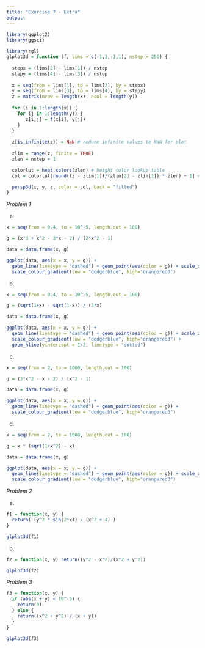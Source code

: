 ```yaml
---
title: "Exercise 7 - Extra"
output:
---
```


```r
library(ggplot2)
library(ggsci)

library(rgl)
glplot3d = function (f, lims = c(-1,1,-1,1), nstep = 250) {
  
  stepx = (lims[2] - lims[1]) / nstep
  stepy = (lims[4] - lims[3]) / nstep
  
  x = seq(from = lims[1], to = lims[2], by = stepx)
  y = seq(from = lims[3], to = lims[4], by = stepy)
  z = matrix(nrow = length(x), ncol = length(y))
  
  for (i in 1:length(x)) {
    for (j in 1:length(y)) {
       z[i,j] = f(x[i], y[j])
    }
  }
  
  z[is.infinite(z)] = NaN # reduce infinite values to NaN for plot
  
  zlim = range(z, finite = TRUE)
  zlen = nstep + 1

  colorlut = heat.colors(zlen) # height color lookup table
  col = colorlut[round((z - zlim[1])/(zlim[2] - zlim[1]) * zlen) + 1] # assign colors to heights for each point

  persp3d(x, y, z, color = col, back = "filled")
}
```


*Problem 1*

(a)
```r
x = seq(from = 0.4, to = 10^-5, length.out = 100)

g = (x^3 + x^2 - 3*x - 2) / (2*x^2 - 1)

data = data.frame(x, g)

ggplot(data, aes(x = x, y = g)) +
  geom_line(linetype = "dashed") + geom_point(aes(color = g)) + scale_x_log10() +
  scale_colour_gradient(low = "dodgerblue", high="orangered3")
```

(b)
```r
x = seq(from = 0.4, to = 10^-5, length.out = 100)

g = (sqrt(1+x) - sqrt(1-x)) / (3*x)

data = data.frame(x, g)

ggplot(data, aes(x = x, y = g)) +
  geom_line(linetype = "dashed") + geom_point(aes(color = g)) + scale_x_log10() +
  scale_colour_gradient(low = "dodgerblue", high="orangered3") +
  geom_hline(yintercept = 1/3, linetype = "dotted")
```

(c)
```r
x = seq(from = 2, to = 1000, length.out = 100)

g = (3*x^2 - x - 2) / (x^2 - 1)

data = data.frame(x, g)

ggplot(data, aes(x = x, y = g)) +
  geom_line(linetype = "dashed") + geom_point(aes(color = g)) +
  scale_colour_gradient(low = "dodgerblue", high="orangered3")
```

(d)
```r
x = seq(from = 2, to = 1000, length.out = 100)

g = x * (sqrt(1+x^2) - x)

data = data.frame(x, g)

ggplot(data, aes(x = x, y = g)) +
  geom_line(linetype = "dashed") + geom_point(aes(color = g)) + scale_x_log10() +
  scale_colour_gradient(low = "dodgerblue", high="orangered3")
```

*Problem 2*

(a)
```r
f1 = function(x, y) {
  return( (y^2 * sin(2*x)) / (x^2 + 4) )
}

glplot3d(f1)
```

(b)
```r
f2 = function(x, y) return((y^2 - x^2)/(x^2 + y^2))

glplot3d(f2)
```

*Problem 3*

```r
f3 = function(x, y) {
  if (abs(x + y) < 10^-5) {
    return(0)
  } else {
    return((x^2 + y^2) / (x + y))
  }
}

glplot3d(f3)
```
